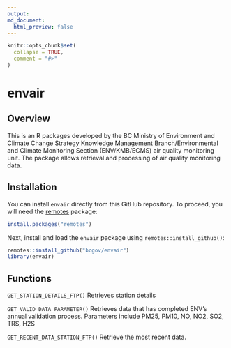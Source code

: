 ```yaml
---
output: 
md_document:
  html_preview: false
---
```


```r
knitr::opts_chunk$set(
  collapse = TRUE,
  comment = "#>"
)
```
# envair 

## Overview

This is an R packages developed by the BC Ministry of Environment and Climate Change Strategy  Knowledge Management Branch/Environmental and Climate Monitoring Section (ENV/KMB/ECMS) air quality monitoring unit. The package allows retrieval and processing of air quality monitoring data.

## Installation 

You can install `envair` directly from this GitHub repository. To proceed, you will need the [remotes](https://cran.r-project.org/package=remotes) package:

```r
install.packages("remotes")
```

Next, install and load the `envair` package using `remotes::install_github()`:

```r
remotes::install_github("bcgov/envair")
library(envair)
```

## Functions

`GET_STATION_DETAILS_FTP()`  Retrieves station details

`GET_VALID_DATA_PARAMETER()` Retrieves data that has completed ENV's annual validation process. Parameters include PM25, PM10, NO, NO2, SO2, TRS, H2S

`GET_RECENT_DATA_STATION_FTP()` Retrieve the most recent data. 



